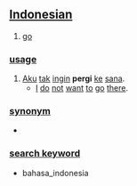 == [[Indonesian]] ==

# [[go]]

=== [[usage]] ===
# [[aku|Aku]] [[tak]] [[ingin]] '''pergi''' [[ke]] [[sana]].
#* [[I]] [[do]] [[not]] [[want]] [[to]] [[go]] [[there]].

=== [[synonym]] ===
* [[ ]]

=== [[search keyword]] ===
* bahasa_indonesia